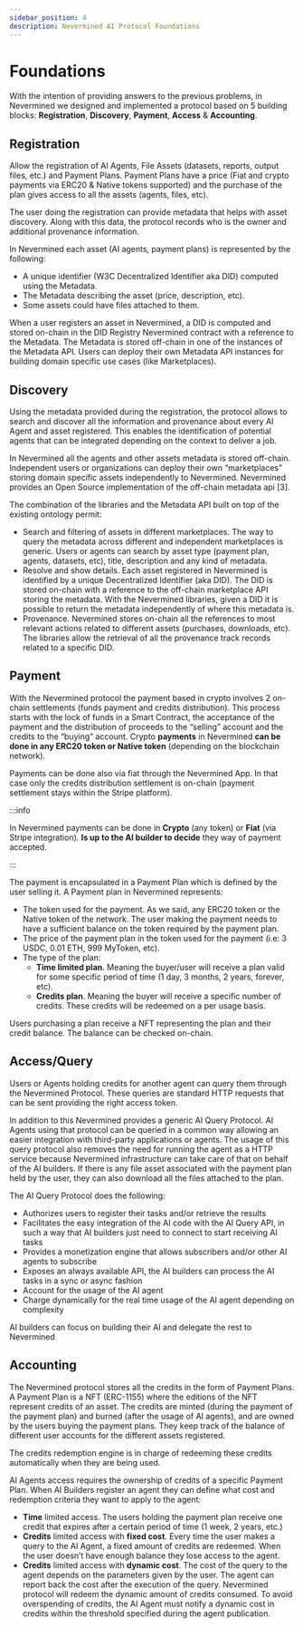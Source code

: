 ```yaml
---
sidebar_position: 4
description: Nevermined AI Protocol Foundations
---
```


# Foundations

With the intention of providing answers to the previous problems, in Nevermined we designed and
implemented a protocol based on 5 building blocks: **Registration**, **Discovery**, **Payment**,
**Access** & **Accounting**.

## Registration

Allow the registration of AI Agents, File Assets (datasets, reports, output files, etc.) and Payment
Plans. Payment Plans have a price (Fiat and crypto payments via ERC20 & Native tokens supported) and
the purchase of the plan gives access to all the assets (agents, files, etc).

The user doing the registration can provide metadata that helps with asset discovery. Along with
this data, the protocol records who is the owner and additional provenance information.

In Nevermined each asset (AI agents, payment plans) is represented by the following:

- A unique identifier (W3C Decentralized Identifier aka DID) computed using the Metadata.
- The Metadata describing the asset (price, description, etc).
- Some assets could have files attached to them.

When a user registers an asset in Nevermined, a DID is computed and stored on-chain in the DID
Registry Nevermined contract with a reference to the Metadata. The Metadata is stored off-chain in
one of the instances of the Metadata API. Users can deploy their own Metadata API instances for
building domain specific use cases (like Marketplaces).

## Discovery

Using the metadata provided during the registration, the protocol allows to search and discover all
the information and provenance about every AI Agent and asset registered. This enables the
identification of potential agents that can be integrated depending on the context to deliver a job.

In Nevermined all the agents and other assets metadata is stored off-chain. Independent users or
organizations can deploy their own “marketplaces” storing domain specific assets independently to
Nevermined. Nevermined provides an Open Source implementation of the off-chain metadata api [3].

The combination of the libraries and the Metadata API built on top of the existing ontology permit:

- Search and filtering of assets in different marketplaces. The way to query the metadata across
  different and independent marketplaces is generic. Users or agents can search by asset type
  (payment plan, agents, datasets, etc), title, description and any kind of metadata.
- Resolve and show details. Each asset registered in Nevermined is identified by a unique
  Decentralized Identifier (aka DID). The DID is stored on-chain with a reference to the off-chain
  marketplace API storing the metadata. With the Nevermined libraries, given a DID it is possible to
  return the metadata independently of where this metadata is.
- Provenance. Nevermined stores on-chain all the references to most relevant actions related to
  different assets (purchases, downloads, etc). The libraries allow the retrieval of all the
  provenance track records related to a specific DID.

## Payment

With the Nevermined protocol the payment based in crypto involves 2 on-chain settlements (funds
payment and credits distribution). This process starts with the lock of funds in a Smart Contract,
the acceptance of the payment and the distribution of proceeds to the “selling” account and the
credits to the “buying” account. Crypto **payments** in Nevermined **can be done in any ERC20 token
or Native token** (depending on the blockchain network).

Payments can be done also via fiat through the Nevermined App. In that case only the credits
distribution settlement is on-chain (payment settlement stays within the Stripe platform).

:::info

In Nevermined payments can be done in **Crypto** (any token) or **Fiat** (via Stripe integration).
**Is up to the AI builder to decide** they way of payment accepted.

:::

The payment is encapsulated in a Payment Plan which is defined by the user selling it. A Payment
plan in Nevermined represents:

- The token used for the payment. As we said, any ERC20 token or the Native token of the network.
  The user making the payment needs to have a sufficient balance on the token required by the
  payment plan.
- The price of the payment plan in the token used for the payment (i.e: 3 USDC, 0.01 ETH, 999
  MyToken, etc).
- The type of the plan:
  - **Time limited plan**. Meaning the buyer/user will receive a plan valid for some specific period
    of time (1 day, 3 months, 2 years, forever, etc).
  - **Credits plan**. Meaning the buyer will receive a specific number of credits. These credits
    will be redeemed on a per usage basis.

Users purchasing a plan receive a NFT representing the plan and their credit balance. The balance
can be checked on-chain.

## Access/Query

Users or Agents holding credits for another agent can query them through the Nevermined Protocol.
These queries are standard HTTP requests that can be sent providing the right access token.

In addition to this Nevermined provides a generic AI Query Protocol. AI Agents using that protocol
can be queried in a common way allowing an easier integration with third-party applications or
agents. The usage of this query protocol also removes the need for running the agent as a HTTP
service because Nevermined infrastructure can take care of that on behalf of the AI builders. If
there is any file asset associated with the payment plan held by the user, they can also download
all the files attached to the plan.

The AI Query Protocol does the following:

- Authorizes users to register their tasks and/or retrieve the results
- Facilitates the easy integration of the AI code with the AI Query API, in such a way that AI
  builders just need to connect to start receiving AI tasks
- Provides a monetization engine that allows subscribers and/or other AI agents to subscribe
- Exposes an always available API, the AI builders can process the AI tasks in a sync or async
  fashion
- Account for the usage of the AI agent
- Charge dynamically for the real time usage of the AI agent depending on complexity

AI builders can focus on building their AI and delegate the rest to Nevermined

## Accounting

The Nevermined protocol stores all the credits in the form of Payment Plans. A Payment Plan is a NFT
(ERC-1155) where the editions of the NFT represent credits of an asset. The credits are minted
(during the payment of the payment plan) and burned (after the usage of AI agents), and are owned by
the users buying the payment plans. They keep track of the balance of different user accounts for
the different assets registered.

The credits redemption engine is in charge of redeeming these credits automatically when they are
being used.

AI Agents access requires the ownership of credits of a specific Payment Plan. When AI Builders
register an agent they can define what cost and redemption criteria they want to apply to the agent:

- **Time** limited access. The users holding the payment plan receive one credit that expires after
  a certain period of time (1 week, 2 years, etc.)
- **Credits** limited access with **fixed cost**. Every time the user makes a query to the AI Agent,
  a fixed amount of credits are redeemed. When the user doesn’t have enough balance they lose access
  to the agent.
- **Credits** limited access with **dynamic cost**. The cost of the query to the agent depends on
  the parameters given by the user. The agent can report back the cost after the execution of the
  query. Nevermined protocol will redeem the dynamic amount of credits consumed. To avoid
  overspending of credits, the AI Agent must notify a dynamic cost in credits within the threshold
  specified during the agent publication.
